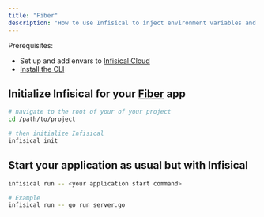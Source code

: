 ```yaml
---
title: "Fiber"
description: "How to use Infisical to inject environment variables and secrets into a Fiber app."
---
```


Prerequisites:

- Set up and add envars to [Infisical Cloud](https://app.infisical.com)
- [Install the CLI](/cli/overview)

## Initialize Infisical for your [Fiber](https://gofiber.io/) app

```bash
# navigate to the root of your of your project 
cd /path/to/project

# then initialize Infisical
infisical init
```

## Start your application as usual but with Infisical

```bash
infisical run -- <your application start command>

# Example 
infisical run -- go run server.go
```